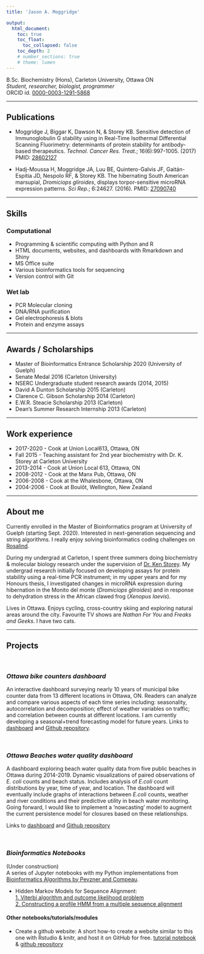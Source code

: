 ```yaml
---
title: 'Jason A. Moggridge'

output: 
  html_document:
    toc: true
    toc_float:
      toc_collapsed: false
    toc_depth: 2
    # number_sections: true
    # theme: lumen
---   
```



  B.Sc. Biochemistry (Hons),  Carleton University, Ottawa ON  
  *Student, researcher, biologist, programmer*    
  ORCID id. [0000-0003-1291-5868](https://orcid.org/0000-0003-1291-5868)  
      
---

## Publications 

- Moggridge J, Biggar K, Dawson N, &  Storey KB. Sensitive detection of Immunoglobulin G stability using in Real-Time Isothermal Differential Scanning Fluorimetry: determinants of protein stability for antibody-based therapeutics. *Technol. Cancer Res. Treat.*; 16(6):997-1005. (2017) PMID: [28602127](https://pubmed.ncbi.nlm.nih.gov/28602127/)

- Hadj-Moussa H, Moggridge JA, Luu BE, Quintero-Galvis JF, Gaitán-Espitia JD, Nespolo RF, & Storey KB. The hibernating South American marsupial, *Dromiciops gliroides*, displays torpor-sensitive microRNA expression patterns. *Sci Rep.*; 6:24627. (2016). PMID: [27090740](https://pubmed.ncbi.nlm.nih.gov/27090740/)

 
----

## Skills

### Computational

  - Programming & scientific computing with Python and R
  - HTML documents, websites, and dashboards with Rmarkdown and Shiny
  - MS Office suite
  - Various bioinformatics tools for sequencing
  - Version control with Git
  
### Wet lab

  - PCR Molecular cloning 
  - DNA/RNA purification
  - Gel electrophoresis & blots
  - Protein and enzyme assays
  
---  
  
  
## Awards / Scholarships  

- Master of Bioinformatics Entrance Scholarship 2020 (University of Guelph)
- Senate Medal 2016 (Carleton University)
- NSERC Undergraduate student research awards (2014, 2015)
-	David A Dunton Scholarship 2015 (Carleton)  
- Clarence C. Gibson Scholarship 2014 (Carleton)  
- E.W.R. Steacie Scholarship 2013 (Carleton)  
- Dean’s Summer Research Internship 2013 (Carleton)  
	

----
  

## Work experience
 
 - 2017-2020  - Cook at Union Local613, Ottawa, ON
 - Fall 2015	- Teaching assistant for 2nd year biochemistry with Dr. K. Storey at Carleton University
 - 2013-2014  - Cook at Union Local 613, Ottawa, ON
 - 2008-2012  - Cook at the Manx Pub, Ottawa, ON
 - 2006-2008  - Cook at the Whalesbone, Ottawa, ON
 - 2004-2006  - Cook at Boulôt, Wellington, New Zealand

--- 


## About me
  
       
  Currently enrolled in the Master of Bioinformatics program at University of Guelph (starting Sept. 2020). Interested in next-generation sequencing and string algorithms. I really enjoy solving bioinformatics coding challenges on [Rosalind](http://rosalind.info/users/jasonmoggridge/).    
  
  During my undergrad at Carleton, I spent three summers doing biochemistry & molecular biology research under the supervision of [Dr. Ken Storey](http://www.kenstoreylab.com/ken-storey/). My undergrad research initially focused on developing assays for protein stability using a real-time PCR instrument; in my upper years and for my Honours thesis, I investigated changes in microRNA expression during hibernation in the Monito del monte (*Dromiciops gliroides*) and in response to dehydration stress in the African clawed frog (*Xenopus laevis*).
  
  Lives in Ottawa. Enjoys cycling, cross-country skiing and exploring natural areas around the city. Favourite TV shows are *Nathan For You* and *Freaks and Geeks*. I have two cats.
  
  <!-- Other things I used to do: Lifeguard at Lac Lapêche (2001), Lived in New Zealand (2001-200)   -->

  ---
  
## Projects  
  
<br>

### *Ottawa bike counters dashboard*
  
   An interactive dashboard surveying nearly 10 years of municipal bike counter data from 13 different locations in Ottawa, ON. 
   Readers can analyze and compare various aspects of each time series including: seasonality, autocorrelation and decomposition; effect of weather variables on traffic; and correlation between counts at different locations. 
   I am currently developing a seasonal+trend forecasting model for future years.
  Links to [dashboard](https://jmoggridge.shinyapps.io/OttBikeCounters/) and [Github repository](https://github.com/jmoggridge/ottbike_counters).
       
<br>

### *Ottawa Beaches water quality dashboard*
    
   A dashboard exploring beach water quality data from five public beaches in Ottawa during 2014-2019. Dynamic visualizations of paired observations of *E. coli* counts and beach status. Includes analysis of *E.coli* count distributions by year, time of year, and location. The dashboard will eventually include graphs of interactions between *E.coli* counts, weather and river conditions and their predictive utility in beach water monitoring. Going forward, I would like to implement a 'nowcasting' model to augment the current persistence model for closures based on these relationships.
   
Links to [dashboard](https://jmoggridge.shinyapps.io/OttawaBeaches/) and [Github repository](https://github.com/jmoggridge/ottawabeaches)
    

<br>
  
### *Bioinformatics Notebooks*
   
(Under construction)  
  A series of Jupyter notebooks with my Python implementations from [Bioinformatics Algorithms by Pevzner and Compeau](http://bioinformaticsalgorithms.com/).

  - Hidden Markov Models for Sequence Alignment:  
     [1. Viterbi algorithm and outcome likelihood problem](bioinfo_algos_notebooks/HMMs for sequences.html)     
     [2. Constructing a profile HMM from a multiple sequence alignment](bioinfo_algos_notebooks/HMMs.notebook2.html)
       

#### Other notebooks/tutorials/modules

 - Create a github website: A short how-to create a website similar to this one with Rstudio & knitr, and host it on GitHub for free.
   [tutorial notebook](webpage.creating.html) &  [github repository](https://github.com/jmoggridge/jmoggridge.github.io)
